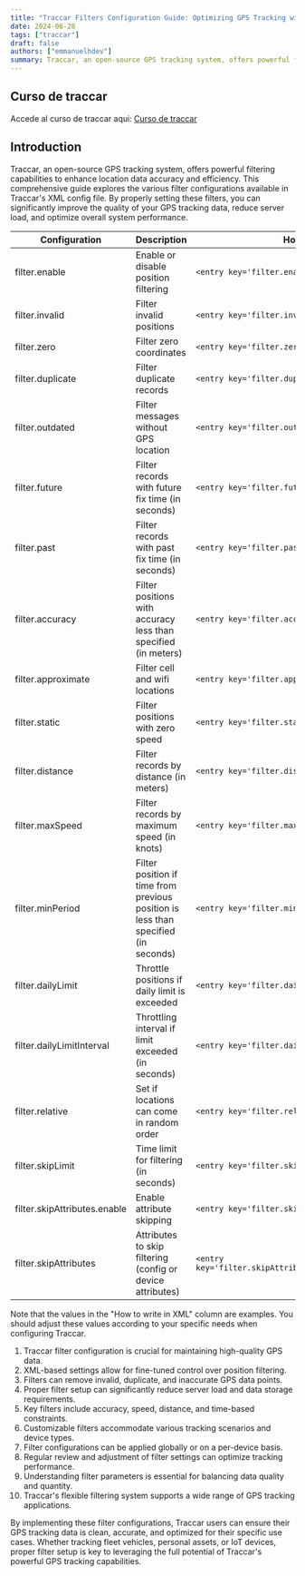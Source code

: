 ```yaml
---
title: "Traccar Filters Configuration Guide: Optimizing GPS Tracking with XML Settings"
date: 2024-06-28
tags: ["traccar"]
draft: false
authors: ["emmanuelhdev"]
summary: Traccar, an open-source GPS tracking system, offers powerful filtering capabilities to enhance location data accuracy and efficiency
---
```

## Curso de traccar

Accede al curso de traccar aqui: [Curso de traccar](/cursos/curso-de-traccar-desde-cero-hasta-avanzado)

## Introduction
Traccar, an open-source GPS tracking system, offers powerful filtering capabilities to enhance location data accuracy and efficiency. This comprehensive guide explores the various filter configurations available in Traccar's XML config file. By properly setting these filters, you can significantly improve the quality of your GPS tracking data, reduce server load, and optimize overall system performance.


| Configuration | Description | How to write in XML |
|---------------|-------------|---------------------|
| filter.enable | Enable or disable position filtering | `<entry key='filter.enable'>true</entry>` |
| filter.invalid | Filter invalid positions | `<entry key='filter.invalid'>true</entry>` |
| filter.zero | Filter zero coordinates | `<entry key='filter.zero'>true</entry>` |
| filter.duplicate | Filter duplicate records | `<entry key='filter.duplicate'>true</entry>` |
| filter.outdated | Filter messages without GPS location | `<entry key='filter.outdated'>true</entry>` |
| filter.future | Filter records with future fix time (in seconds) | `<entry key='filter.future'>86400</entry>` |
| filter.past | Filter records with past fix time (in seconds) | `<entry key='filter.past'>86400</entry>` |
| filter.accuracy | Filter positions with accuracy less than specified (in meters) | `<entry key='filter.accuracy'>100</entry>` |
| filter.approximate | Filter cell and wifi locations | `<entry key='filter.approximate'>true</entry>` |
| filter.static | Filter positions with zero speed | `<entry key='filter.static'>true</entry>` |
| filter.distance | Filter records by distance (in meters) | `<entry key='filter.distance'>10</entry>` |
| filter.maxSpeed | Filter records by maximum speed (in knots) | `<entry key='filter.maxSpeed'>25000</entry>` |
| filter.minPeriod | Filter position if time from previous position is less than specified (in seconds) | `<entry key='filter.minPeriod'>120</entry>` |
| filter.dailyLimit | Throttle positions if daily limit is exceeded | `<entry key='filter.dailyLimit'>1000</entry>` |
| filter.dailyLimitInterval | Throttling interval if limit exceeded (in seconds) | `<entry key='filter.dailyLimitInterval'>3600</entry>` |
| filter.relative | Set if locations can come in random order | `<entry key='filter.relative'>false</entry>` |
| filter.skipLimit | Time limit for filtering (in seconds) | `<entry key='filter.skipLimit'>3600</entry>` |
| filter.skipAttributes.enable | Enable attribute skipping | `<entry key='filter.skipAttributes.enable'>true</entry>` |
| filter.skipAttributes | Attributes to skip filtering (config or device attributes) | `<entry key='filter.skipAttributes'>attribute1,attribute2</entry>` |

Note that the values in the "How to write in XML" column are examples. You should adjust these values according to your specific needs when configuring Traccar.

1. Traccar filter configuration is crucial for maintaining high-quality GPS data.
2. XML-based settings allow for fine-tuned control over position filtering.
3. Filters can remove invalid, duplicate, and inaccurate GPS data points.
4. Proper filter setup can significantly reduce server load and data storage requirements.
5. Key filters include accuracy, speed, distance, and time-based constraints.
6. Customizable filters accommodate various tracking scenarios and device types.
7. Filter configurations can be applied globally or on a per-device basis.
8. Regular review and adjustment of filter settings can optimize tracking performance.
9. Understanding filter parameters is essential for balancing data quality and quantity.
10. Traccar's flexible filtering system supports a wide range of GPS tracking applications.

By implementing these filter configurations, Traccar users can ensure their GPS tracking data is clean, accurate, and optimized for their specific use cases. Whether tracking fleet vehicles, personal assets, or IoT devices, proper filter setup is key to leveraging the full potential of Traccar's powerful GPS tracking capabilities.